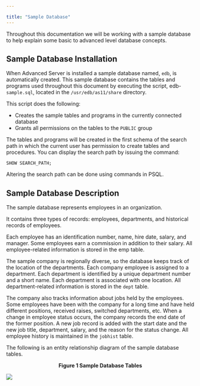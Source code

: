 ---

title: "Sample Database"
---

<div id="sample_database" class="registered_link"></div>

Throughout this documentation we will be working with a sample database to help explain some basic to advanced level database concepts.

## Sample Database Installation

When Advanced Server is installed a sample database named, `edb`, is automatically created. This sample database contains the tables and programs used throughout this document by executing the script, edb-`sample.sql`, located in the `/usr/edb/as11/share` directory.

This script does the following:

- Creates the sample tables and programs in the currently connected database
- Grants all permissions on the tables to the `PUBLIC` group

The tables and programs will be created in the first schema of the search path in which the current user has permission to create tables and procedures. You can display the search path by issuing the command:

```
SHOW SEARCH_PATH;
```

Altering the search path can be done using commands in PSQL.

## Sample Database Description

The sample database represents employees in an organization.

It contains three types of records: employees, departments, and historical records of employees.

Each employee has an identification number, name, hire date, salary, and manager. Some employees earn a commission in addition to their salary. All employee-related information is stored in the emp table.

The sample company is regionally diverse, so the database keeps track of the location of the departments. Each company employee is assigned to a department. Each department is identified by a unique department number and a short name. Each department is associated with one location. All department-related information is stored in the `dept` table.

The company also tracks information about jobs held by the employees. Some employees have been with the company for a long time and have held different positions, received raises, switched departments, etc. When a change in employee status occurs, the company records the end date of the former position. A new job record is added with the start date and the new job title, department, salary, and the reason for the status change. All employee history is maintained in the `jobhist` table.

The following is an entity relationship diagram of the sample database tables.

<center><b>Figure 1 Sample Database Tables </b></center>

![](images/sample_database_tables.jpg)